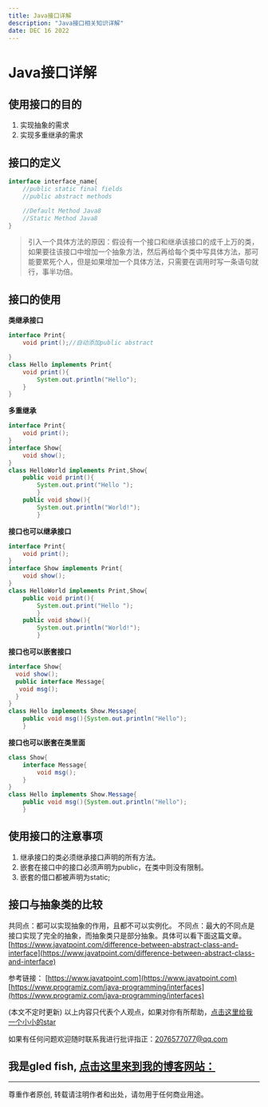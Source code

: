 ```yaml
---
title: Java接口详解
description: "Java接口相关知识详解"
date: DEC 16 2022
---
```

# Java接口详解
## 使用接口的目的
1. 实现抽象的需求
2. 实现多重继承的需求
## 接口的定义
```java 
interface interface_name{
    //public static final fields
    //public abstract methods

    //Default Method Java8
    //Static Method Java8
}
```
>引入一个具体方法的原因：假设有一个接口和继承该接口的成千上万的类，如果要往该接口中增加一个抽象方法，然后再给每个类中写具体方法，那可能要累死个人，但是如果增加一个具体方法，只需要在调用时写一条语句就行，事半功倍。
## 接口的使用
__类继承接口__
```java
interface Print{
    void print();//自动添加public abstract

}
class Hello implements Print{
    void print(){
        System.out.println("Hello");
    }
}
```
__多重继承__
```java
interface Print{  
    void print();  
}  
interface Show{  
    void show();  
}  
class HelloWorld implements Print,Show{  
    public void print(){
        System.out.print("Hello ");
        }  
    public void show(){
        System.out.println("World!");
        }  
```
__接口也可以继承接口__
```java
interface Print{  
    void print();  
}  
interface Show implements Print{  
    void show();  
}  
class HelloWorld implements Print,Show{  
    public void print(){
        System.out.print("Hello ");
        }  
    public void show(){
        System.out.println("World!");
        }  
```
__接口也可以嵌套接口__
```java
interface Show{  
  void show();  
  public interface Message{  
   void msg();  
  }  
}  
class Hello implements Show.Message{  
    public void msg(){System.out.println("Hello");
    }  
``` 
__接口也可以嵌套在类里面__
```java
class Show{
    interface Message{
        void msg();
    }
}
class Hello implements Show.Message{  
    public void msg(){System.out.println("Hello");
    }  
```
## 使用接口的注意事项
1. 继承接口的类必须继承接口声明的所有方法。
2. 嵌套在接口中的接口必须声明为public，在类中则没有限制。
3. 嵌套的借口都被声明为static;
## 接口与抽象类的比较
共同点：都可以实现抽象的作用，且都不可以实例化。
不同点：最大的不同点是接口实现了完全的抽象，而抽象类只是部分抽象。具体可以看下面这篇文章。
[https://www.javatpoint.com/difference-between-abstract-class-and-interface](https://www.javatpoint.com/difference-between-abstract-class-and-interface)










参考链接：
[https://www.javatpoint.com](https://www.javatpoint.com)
[https://www.programiz.com/java-programming/interfaces](https://www.programiz.com/java-programming/interfaces)

(本文不定时更新)
以上内容只代表个人观点，如果对你有所帮助，[点击这里给我一个小小的star](https://github.com/gledfish/blog)

如果有任何问题欢迎随时联系我进行批评指正：2076577077@qq.com  
 
我是gled fish, [点击这里来到我的博客网站：](https://gledfish.netlify.app/)
---
---
尊重作者原创, 转载请注明作者和出处，请勿用于任何商业用途。
